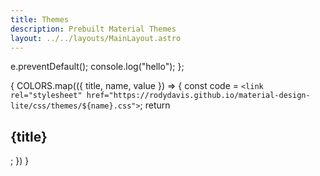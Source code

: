 ```yaml
---
title: Themes
description: Prebuilt Material Themes
layout: ../../layouts/MainLayout.astro
---
```



  e.preventDefault();
  console.log("hello");
};

{ COLORS.map(({ title, name, value }) => {
const code = `<link rel="stylesheet" href="https://rodydavis.github.io/material-design-lite/css/themes/${name}.css">`;
return <div class="pad-v">

<div style={{ display: "flex" }}>
  <h2 style={{ flex: 1 }}>{title}</h2>
  <ColorPreview color={value} client:only="preact" />
</div>
<CodeBlock lang="html" code={code} />

</div>;
}) }
